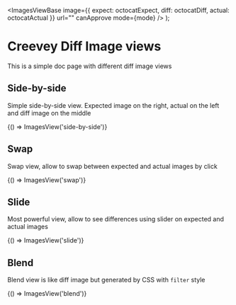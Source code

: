 


  <ImagesViewBase
    image={{ expect: octocatExpect, diff: octocatDiff, actual: octocatActual }}
    url=""
    canApprove
    mode={mode}
  />
);

<Meta title="Docs/ImagesViews" component={ImagesViewBase} />

# Creevey Diff Image views

This is a simple doc page with different diff image views

## Side-by-side

Simple side-by-side view. Expected image on the right, actual on the left and diff image on the middle

<Canvas>
  <Story name="SideBySide">{() => ImagesView('side-by-side')}</Story>
</Canvas>

## Swap

Swap view, allow to swap between expected and actual images by click

<Canvas>
  <Story name="Swap" parameters={{ creevey: { waitForReady: true } }}>
    {() => ImagesView('swap')}
  </Story>
</Canvas>

## Slide

Most powerful view, allow to see differences using slider on expected and actual images

<Canvas>
  <Story
    name="Slide"
    parameters={{
      creevey: {
        waitForReady: true,
        tests: {
          async click() {
            const idle = await this.takeScreenshot();
            await this.browser.actions().click(this.captureElement).perform();
            const click = await this.takeScreenshot();
            await this.expect({ idle, click }).to.matchImages();
          },
        },
      },
    }}
  >
    {() => ImagesView('slide')}
  </Story>
</Canvas>

## Blend

Blend view is like diff image but generated by CSS with `filter` style

<Canvas>
  <Story name="Blend">{() => ImagesView('blend')}</Story>
</Canvas>

